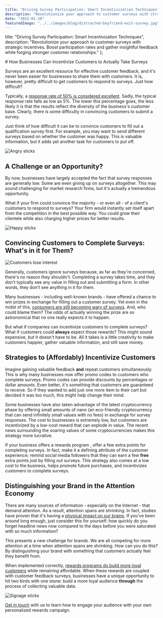 ```yaml
---
title: "Driving Survey Participation: Smart Incentivization Techniques"
description: "Revolutionize your approach to customer surveys with strategic incentives. Boost participation rates and gather insightful feedback while forging stronger customer relationships."
date: "2022-01-10"
featuredImage: "../../images/blog/distracted-boyfriend-exit-survey.jpg"
---
```



title: "Driving Survey Participation: Smart Incentivization Techniques",
description: "Revolutionize your approach to customer surveys with strategic incentives. Boost participation rates and gather insightful feedback while forging stronger customer relationships."
};

<Wrapper seo={meta}>
# How Businesses Can Incentivize Customers to Actually Take Surveys

Surveys are an excellent resource for effective customer feedback, and it's never been easier for businesses to share them with customers. It is, however, pretty difficult to get customers to respond to surveys. Just how difficult?


Typically, a [response rate of 50% is considered excellent](https://www.customerthermometer.com/customer-surveys/average-survey-response-rate/). Sadly, the typical response rate falls as low as 5%. The lower this percentage goes, the less likely it is that the results reflect the diversity of the business's customer base. Clearly, there is some difficulty in convincing customers to submit a survey.


Just think of how difficult it can be to convince customers to fill out a qualification survey first. For example, you may want to send different surveys based on whether the customer was happy. This is valuable information, but it adds yet another task for customers to put off.

<img src={angrySticks} alt="Angry sticks" />

## **A Challenge or an Opportunity?**

By now, businesses have largely accepted the fact that survey responses are generally low. Some are even giving up on surveys altogether. This may sound challenging for market research firms, but it's actually a tremendous opportunity.


What if your firm could convince the majority - or even all - of a client's customers to respond to surveys? Your firm would instantly set itself apart from the competition in the best possible way. You could grow their clientele while also charging higher prices for better results.


<img src={happySticks} alt="Happy sticks" />


## **Convincing Customers to Complete Surveys: What's in it for Them?**

<img className="float-left" src={iDontCareStick} alt="Customers lose interest" />


Generally, customers ignore surveys because, as far as they're concerned, there's no reason they shouldn't. Completing a survey takes time, and they don't typically see any value in filling out and submitting a form. In other words, they don't see anything in it for them.


Many businesses - including well-known brands - have offered a chance to win prizes in exchange for filling out a customer survey. Yet even in the midst of this, [consumers are still becoming wary of surveys](https://www.zendesk.com/blog/are-customer-surveys-effective/). And, who could blame them? The odds of actually winning the prize are so astronomical that no one really expects it to happen.


But what if companies can incentivize customers to complete surveys? What if customers could **always** expect those rewards? This might sound expensive, but it doesn't have to be. All it takes is a little creativity to make customers happier, gather valuable information, and still save money.


## **Strategies to (Affordably) Incentivize Customers**


Imagine gaining valuable feedback **and** repeat customers simultaneously. This is why many businesses now offer promo codes to customers who complete surveys. Promo codes can provide discounts by percentages or dollar amounts. Even better, it's something that customers are guaranteed to receive. So if they wanted to add just one more item to their cart but decided it was too much, this might help change their mind.


Some businesses have also taken advantage of the latest cryptocurrency phase by offering small amounts of nano (an eco-friendly cryptocurrency that can send infinitely small values with no fees) in exchange for survey responses. The cost to businesses is extremely low, but customers are incentivized by a low-cost reward that can explode in value. The recent news surrounding the soaring values of some cryptocurrencies makes this strategy more lucrative.


If your business offers a <Link to="/marketing-use-cases">rewards program</Link>
, offer a few extra points for completing surveys. In fact, make it a defining attribute of the customer experience; remind social media followers that they can earn a few **free** extra points just by filling out surveys. This strategy also comes at a low cost to the business, helps promote future purchases, and incentivizes customers to complete surveys.


## **Distinguishing your Brand in the Attention Economy**


There are many sources of information - especially on the Internet - that demand attention. As a result, attention spans are shrinking. In fact, studies have proven that it's having a [physical impact on our brains](https://www.vox.com/science-and-health/2019/5/3/18514330/distraction-collective-attention-research). If you've been around long enough, just consider this for yourself: how quickly do you forget headline news now compared to the days before you were saturated with so much information?


This presents a new challenge for brands. We are all competing for more attention at a time when attention spans are shrinking. How can you do this? By distinguishing your brand with something that customers actually feel they benefit from.


When implemented correctly, [rewards programs do build more loyal customers](https://www.bing.com/search?q=rewards%20cause%20people%20to%20spend%20more&qs=n&form=QBRE&msbsrank=2_2__0&sp=-1&pq=rewards%20cause%20people%20to%20spend%20more&sc=2-34&sk=&cvid=629372EFBC564C05AEF15B923B272C5A) while remaining affordable. When these rewards are coupled with customer feedback surveys, businesses have a unique opportunity to hit two birds with one stone: build a more loyal audience **through** the process of collecting valuable data.


  <img src={signStick} alt="Signage sticks" />


[Get in touch](https://www.fyncom.com/chat-with-us) with us to learn how to engage your audience with your own personalized rewards campaign.
</Wrapper>

